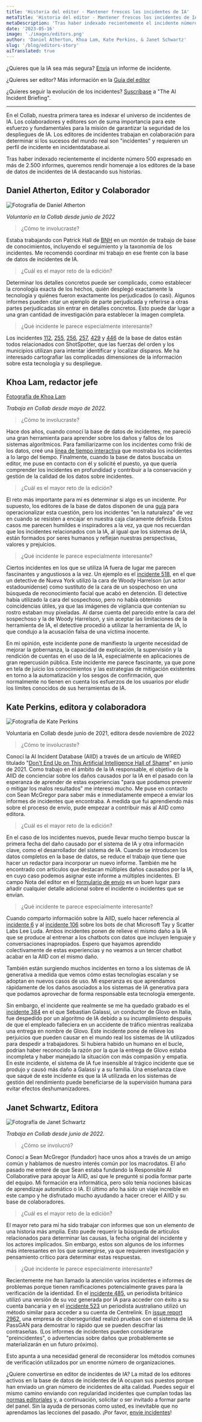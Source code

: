 ```yaml
---
title: 'Historia del editor - Mantener frescos los incidentes de IA'
metaTitle: 'Historia del editor - Mantener frescos los incidentes de IA'
metaDescription: 'Tras haber indexado recientemente el incidente número 500 expresado en más de 2.500 informes, queremos rendir homenaje a los editores de la base de datos de incidentes de IA destacando sus historias.'
date: '2023-05-16'
image: './images/editors.png'
author: 'Daniel Atherton, Khoa Lam, Kate Perkins, & Janet Schwartz'
slug: '/blog/editors-story'
aiTranslated: true
---
```


¿Quieres que la IA sea más segura? [Envía](/apps/submit/) un informe de incidente.

¿Quieres ser editor? Más información en la [Guía del editor](/editors-guide/)

¿Quieres seguir la evolución de los incidentes? [Suscríbase](/signup) a "The AI Incident Briefing".

---

En el Collab, nuestra primera tarea es indexar el universo de incidentes de IA.  Los colaboradores y editores son de suma importancia para este esfuerzo y fundamentales para la misión de garantizar la seguridad de los despliegues de IA. Los editores de incidentes trabajan en colaboración para determinar si los sucesos del mundo real son "incidentes" y requieren un perfil de incidente en incidentdatabase.ai.

Tras haber indexado recientemente el incidente número 500 expresado en más de 2.500 informes, queremos rendir homenaje a los editores de la base de datos de incidentes de IA destacando sus historias.

## Daniel Atherton, Editor y Colaborador

<Float>

![Fotografía de Daniel Atherton](./images/image1.png)

</Float>

*Voluntario en la Collab desde junio de 2022*

> ¿Cómo te involucraste?

Estaba trabajando con Patrick Hall de [BNH](https://www.bnh.ai/) en un montón de trabajo de base de conocimientos, incluyendo el seguimiento y la taxonomía de los incidentes. Me recomendó coordinar mi trabajo en ese frente con la base de datos de incidentes de IA.

> ¿Cuál es el mayor reto de la edición?

Determinar los detalles concretos puede ser complicado, como establecer la cronología exacta de los hechos, quién desplegó exactamente la tecnología y quiénes fueron exactamente los perjudicados (o casi). Algunos informes pueden citar un ejemplo de parte perjudicada y referirse a otras partes perjudicadas sin entrar en detalles concretos. Esto puede dar lugar a una gran cantidad de investigación para establecer la imagen completa.

> ¿Qué incidente le parece especialmente interesante?

Los incidentes [112](/cite/112), [255](/cite/255), [256](/cite/256), [257](/cite/257), [429](/cite/429) y [446](/cite/446) de la base de datos están todos relacionados con ShotSpotter, que las fuerzas del orden y los municipios utilizan para intentar identificar y localizar disparos. Me ha interesado cartografiar las complicadas dimensiones de la información sobre esta tecnología y su despliegue.

## Khoa Lam, redactor jefe

<Float>

[Fotografía de Khoa Lam](./images/image3.png)

</Float>

*Trabaja en Collab desde mayo de 2022.*

> ¿Cómo te involucraste?

Hace dos años, cuando conocí la base de datos de incidentes, me pareció una gran herramienta para aprender sobre los daños y fallos de los sistemas algorítmicos. Para familiarizarme con los incidentes como friki de los datos, creé una [línea de tiempo interactiva](https://observablehq.com/@df23e92fd6fce069/zoomable-timeline-of-the-ai-incident-database) que mostraba los incidentes a lo largo del tiempo. Finalmente, cuando la base de datos buscaba un editor, me puse en contacto con él y solicité el puesto, ya que quería comprender los incidentes en profundidad y contribuir a la conservación y gestión de la calidad de los datos sobre incidentes.

> ¿Cuál es el mayor reto de la edición?

El reto más importante para mí es determinar si algo es un incidente. Por supuesto, los editores de la base de datos disponen de una [guía](/guía-editores/) para operacionalizar esta cuestión, pero los incidentes "en la naturaleza" de vez en cuando se resisten a encajar en nuestra caja claramente definida. Estos casos me parecen humildes e inspiradores a la vez, ya que nos recuerdan que los incidentes relacionados con la IA, al igual que los sistemas de IA, están formados por seres humanos y reflejan nuestras perspectivas, valores y prejuicios.

> ¿Qué incidente le parece especialmente interesante?

Ciertos incidentes en los que se utiliza IA fuera de lugar me parecen fascinantes y angustiosos a la vez. Un ejemplo es el [incidente 518](/cite/518), en el que un detective de Nueva York utilizó la cara de Woody Harrelson (un actor estadounidense) como sustituto de la cara de un sospechoso en una búsqueda de reconocimiento facial que acabó en detención. El detective había utilizado la cara del sospechoso, pero no había obtenido coincidencias útiles, ya que las imágenes de vigilancia que contenían su rostro estaban muy pixeladas. Al darse cuenta del parecido entre la cara del sospechoso y la de Woody Harrelson, y sin aceptar las limitaciones de la herramienta de IA, el detective procedió a utilizar la herramienta de IA, lo que condujo a la acusación falsa de una víctima inocente.

En mi opinión, este incidente pone de manifiesto la urgente necesidad de mejorar la gobernanza, la capacidad de explicación, la supervisión y la rendición de cuentas en el uso de la IA, especialmente en aplicaciones de gran repercusión pública. Este incidente me parece fascinante, ya que pone en tela de juicio los conocimientos y las estrategias de mitigación existentes en torno a la automatización y los sesgos de confirmación, que normalmente no tienen en cuenta los esfuerzos de los usuarios por eludir los límites conocidos de sus herramientas de IA.

## Kate Perkins, editora y colaboradora

<Float>

![Fotografía de Kate Perkins](./images/image2.jpg)

</Float>

Voluntaria en Collab desde junio de 2021, editora desde noviembre de 2022

> ¿Cómo te involucraste?

Conocí la AI Incident Database (AIID) a través de un artículo de WIRED titulado "[Don't End Up on This Artificial Intelligence Hall of Shame](https://www.wired.com/story/artificial-intelligence-hall-shame/)" en junio de 2021. Como trabajo en el ámbito de la IA responsable, el objetivo de la AIID de concienciar sobre los daños causados por la IA en el pasado con la esperanza de aprender de estas experiencias "para que podamos prevenir o mitigar los malos resultados" me interesó mucho. Me puse en contacto con Sean McGregor para saber más e inmediatamente empecé a enviar los informes de incidentes que encontraba. A medida que fui aprendiendo más sobre el proceso de envío, pude empezar a contribuir más al AIID como editora. 

> ¿Cuál es el mayor reto de la edición?

En el caso de los incidentes nuevos, puede llevar mucho tiempo buscar la primera fecha del daño causado por el sistema de IA y otra información clave, como el desarrollador del sistema de IA. Cuando se introducen los datos completos en la base de datos, se reduce el trabajo que tiene que hacer un redactor para incorporar un nuevo informe. También me he encontrado con artículos que destacan múltiples daños causados por la IA, en cuyo caso podemos asignar este informe a múltiples incidentes. El campo Nota del editor en el [formulario de envío](/apps/submit/) es un buen lugar para añadir cualquier detalle adicional sobre el incidente o incidentes que se envían.

> ¿Qué incidente te parece especialmente interesante?

Cuando comparto información sobre la AIID, suelo hacer referencia al [incidente 6](/cite/6) y al [incidente 106](/cite/106) sobre los bots de chat Microsoft Tay y Scatter Labs Lee Luda. Ambos incidentes ponen de relieve el mismo daño a la IA que se produce al entrenar a los chatbots con datos que incluyen lenguaje y conversaciones inapropiados. Espero que hayamos aprendido colectivamente de estas experiencias y no veamos a un tercer chatbot acabar en la AIID con el mismo daño.

También están surgiendo muchos incidentes en torno a los sistemas de IA generativa a medida que vemos cómo estas tecnologías escalan y se adoptan en nuevos casos de uso. Mi esperanza es que aprendamos rápidamente de los daños asociados a los sistemas de IA generativa para que podamos aprovechar de forma responsable esta tecnología emergente.

Sin embargo, el incidente que realmente se me ha quedado grabado es el [incidente 384](/cite/384) en el que Sebastian Galassi, un conductor de Glovo en Italia, fue despedido por un algoritmo de IA debido a su incumplimiento después de que el empleado falleciera en un accidente de tráfico mientras realizaba una entrega en nombre de Glovo. Este incidente pone de relieve los perjuicios que pueden causar en el mundo real los sistemas de IA utilizados para despedir a trabajadores. Si hubiera habido un humano en el bucle, podrían haber reconocido la razón por la que la entrega de Glovo estaba incompleta y haber manejado la situación con más compasión y empatía. En este incidente, el sistema de IA fue insensible al trágico incidente que se produjo y causó más daño a Galassi y a su familia. Una enseñanza clave que saqué de este incidente es que la IA utilizada en los sistemas de gestión del rendimiento puede beneficiarse de la supervisión humana para evitar efectos deshumanizadores.

## Janet Schwartz, Editora

<Float>

![Fotografía de Janet Schwartz](./images/image4.png)

</Float>

*Trabaja en Collab desde junio de 2022.*

> ¿Cómo se involucró?

Conocí a Sean McGregor (fundador) hace unos años a través de un amigo común y hablamos de nuestro interés común por los macrodatos. El año pasado me enteré de que Sean estaba fundando la Responsible AI Collaborative para apoyar la AIID, así que le pregunté si podía formar parte del equipo. Mi formación era informática, pero sólo tenía nociones básicas de aprendizaje automático o IA. El último año ha sido un viaje increíble en este campo y he disfrutado mucho ayudando a hacer crecer el AIID y su base de colaboradores.

> ¿Cuál es el mayor reto de la edición?

El mayor reto para mí ha sido trabajar con informes que son un elemento de una historia más amplia. Esto puede requerir la búsqueda de artículos relacionados para determinar las causas, la fecha original del incidente y los actores implicados. Sin embargo, estos son algunos de los informes más interesantes en los que sumergirse, ya que requieren investigación y pensamiento crítico para determinar estas respuestas.

> ¿Qué incidente le parece especialmente interesante?

Recientemente me han llamado la atención varios incidentes e informes de problemas porque tienen ramificaciones potencialmente graves para la verificación de la identidad. En el [incidente 485](/cite/485/), un periodista británico utilizó una versión de su voz generada por IA para acceder con éxito a su cuenta bancaria y en el [incidente 523](/cite/523) un periodista australiano utilizó un método similar para acceder a su cuenta de Centrelink. En [issue report 2962](/reports/2962/), una empresa de ciberseguridad realizó pruebas con el sistema de IA PassGAN para demostrar lo rápido que se pueden descifrar las contraseñas. (Los informes de incidentes pueden considerarse "preincidentes", o advertencias sobre daños que probablemente se materializarán en un futuro próximo).

Esto apunta a una necesidad general de reconsiderar los métodos comunes de verificación utilizados por un enorme número de organizaciones.

¿Quiere convertirse en editor de incidentes de IA? La mitad de los editores activos en la base de datos de incidentes de IA ocupan sus puestos porque han enviado un gran número de incidentes de alta calidad. Puedes seguir el mismo camino enviando con regularidad incidentes que cumplan todas las [normas editoriales](/editors-guide/) y, a continuación, solicitar o ser invitado a formar parte del panel. Sin la ayuda de personas como usted, es inevitable que no aprendamos las lecciones del pasado. ¡Por favor, [envíe incidentes](/apps/submit/)!

